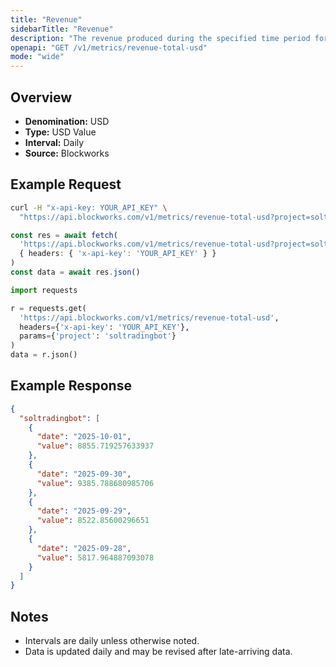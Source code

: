 ```yaml
---
title: "Revenue"
sidebarTitle: "Revenue"
description: "The revenue produced during the specified time period for given project."
openapi: "GET /v1/metrics/revenue-total-usd"
mode: "wide"
---
```


## Overview

- **Denomination:** USD
- **Type:** USD Value
- **Interval:** Daily
- **Source:** Blockworks

## Example Request

<CodeGroup>

```bash cURL
curl -H "x-api-key: YOUR_API_KEY" \
  "https://api.blockworks.com/v1/metrics/revenue-total-usd?project=soltradingbot"
```

```typescript TypeScript
const res = await fetch(
  'https://api.blockworks.com/v1/metrics/revenue-total-usd?project=soltradingbot',
  { headers: { 'x-api-key': 'YOUR_API_KEY' } }
)
const data = await res.json()
```

```python Python
import requests

r = requests.get(
  'https://api.blockworks.com/v1/metrics/revenue-total-usd',
  headers={'x-api-key': 'YOUR_API_KEY'},
  params={'project': 'soltradingbot'}
)
data = r.json()
```

</CodeGroup>

## Example Response

```json
{
  "soltradingbot": [
    {
      "date": "2025-10-01",
      "value": 8855.719257633937
    },
    {
      "date": "2025-09-30",
      "value": 9385.788680985706
    },
    {
      "date": "2025-09-29",
      "value": 8522.85600296651
    },
    {
      "date": "2025-09-28",
      "value": 5817.964887093078
    }
  ]
}
```

## Notes
- Intervals are daily unless otherwise noted.
- Data is updated daily and may be revised after late-arriving data.